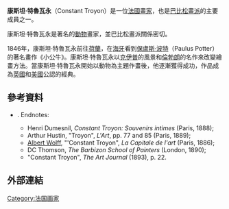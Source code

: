 {{Infobox Artist
| subject_name = 康斯坦·特魯瓦永
| birthname = {{lang|fr|Constant Troyon}}
| image_name = Portraitroyon.jpg
| image_caption = 
| date_of_birth = 1810年8月28日
| place_of_birth = [[法國|法國]][[塞夫爾|塞夫爾]]
| date_of_death = {{death_date_and_age|1865|2|21|1810|8|28|mf=y}}
| place_of_death = [[法國|法國]][[巴黎|巴黎]]
| nationality = [[法國|法國]]
| field       = [[繪畫|繪畫]]
| famous works = 
| training = 
| movement = 
| patrons = 
| awards = 
| has_album = 
| album = 
| has_movie = 
| movie = 
| has_teleplay = 
| teleplay = 
| has_theatre = 
| theatre = 
| has_book = 
| book = 
|}}

'''康斯坦·特魯瓦永'''（Constant Troyon）是一位[[法國|法國]][[畫家|畫家]]，也是[[巴比松畫派|巴比松畫派]]的主要成員之一。

康斯坦·特魯瓦永是著名的[[動物|動物]]畫家，並巴比松畫派關係密切。

1846年，康斯坦·特魯瓦永前往[[荷蘭|荷蘭]]，在[[海牙|海牙]]看到[[保盧斯·波特|保盧斯·波特]]（Paulus Potter）的著名畫作《小公牛》。康斯坦·特魯瓦永以[[克伊普|克伊普]]的風景和[[倫勃朗|倫勃朗]]的名作來改變繪畫方法。當康斯坦·特魯瓦永開始以動物為主題作畫後，他逐漸獲得成功，作品成為[[英國|英國]]和[[美國|美國]]公認的經典。

==參考資料==
* {{EB1911|wstitle=Troyon, Constant}}. Endnotes:
**Henri Dumesnil, ''Constant Troyon: Souvenirs intimes'' (Paris, 1888);
**Arthur Hustin, "Troyon", ''L'Art'', pp. 77 and 85 (Paris, 1889);
**[[Albert_Wolff_(journalist)|Albert Wolff]], "'Constant Troyon", ''La Capitale de l'art'' (Paris, 1886);
**DC Thomson, ''The Barbizon School of Painters'' (London, 1890);
**"Constant Troyon", ''The Art Journal'' (1893), p. 22.

==外部連結==


{{Authority control}}
[[Category:法国画家|Category:法国画家]]